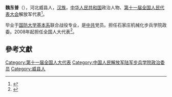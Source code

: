 '''魏东普'''（{{bd|1950年||}}），河北威县人，[[汉族|汉族]]，[[中华人民共和国|中华人民共和国]]政治人物、[[第十一届全国人民代表大会|第十一届全国人民代表大会]]解放军代表<ref>{{cite web|author=新华网|title=第十一届全国人大代表|url=http://news.xinhuanet.com/ziliao/2008-03/03/content_7708230.htm?node=36628|publisher=新华网|accessdate=2014-01-07|archive-date=2014-01-10|archive-url=https://web.archive.org/web/20140110211415/http://news.xinhuanet.com/ziliao/2008-03/03/content_7708230.htm?node=36628|dead-url=no}}</ref>。

毕业于[[国防大学基本系|国防大学基本系]]联合战役专业，是[[中共|中共]]党员。担任石家庄机械化步兵学院政委。2008年起担任全国人大代表<ref>{{cite news|title=全国人大代表信息-魏东普|url= http://210.82.31.1:8084/delegate/viewDelegate.action?dbid=112986|accessdate=2013-04-05|newspaper=全国人大网|archive-url=https://web.archive.org/web/20140527234020/http://www.npc.gov.cn/delegate/viewDelegate.action?dbid=112986|archive-date=2014-05-27|dead-url=yes}}</ref>。

==參考文獻==
{{reflist}}
[[Category:第十一届全国人大代表|Category:第十一届全国人大代表]]
[[Category:中国人民解放军陆军步兵学院政治委员|Category:中国人民解放军陆军步兵学院政治委员]]
[[Category:威县人|Category:威县人]]